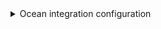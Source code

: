 <details>

<summary> Ocean integration configuration </summary>

```yaml showLineNumbers
resources:
  - kind: repository
    selector:
      query: 'true'
    port:
      entity:
        mappings:
          identifier: '.project.name + "/" + .name | gsub(" "; "")'
          title: .name
          blueprint: '"azureDevopsRepository"'
          properties:
            url: .url
            readme: file://README.md
          relations:
            project: .project.id | gsub(" "; "")
  - kind: repository-policy
    selector:
      query: .type.displayName=="Minimum number of reviewers"
    port:
      entity:
        mappings:
          identifier: '.__repository.project.name + "/" + .__repository.name | gsub(" "; "")'
          blueprint: '"azureDevopsRepository"'
          properties:
            minimumApproverCount: .settings.minimumApproverCount
  - kind: repository-policy
    selector:
      query: .type.displayName=="Work item linking"
    port:
      entity:
        mappings:
          identifier: '.__repository.project.name + "/" + .__repository.name | gsub(" "; "")'
          blueprint: '"azureDevopsRepository"'
          properties:
            workItemLinking: .isEnabled and .isBlocking
  - kind: pull-request
    selector:
      query: 'true'
    port:
      entity:
        mappings:
          identifier: >-
            .repository.project.name + "/" + .repository.name + (.pullRequestId
            | tostring) | gsub(" "; "")
          blueprint: '"azureDevopsPullRequest"'
          properties:
            creator: .createdBy.uniqueName
            status: .status
            reviewers: '[.reviewers[].uniqueName]'
            createdAt: .creationDate
          relations:
            service: '.repository.project.name + "/" + .repository.name | gsub(" "; "")'
```

</details>

